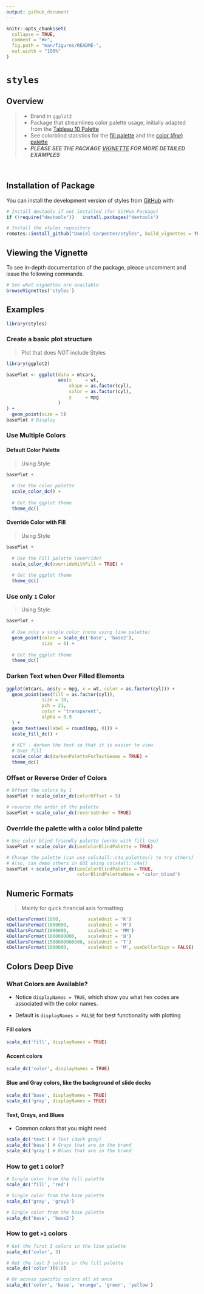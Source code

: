 ```yaml
---
output: github_document
---
```


<!-- README.md is generated from README.Rmd. Please edit that file -->

```r
knitr::opts_chunk$set(
  collapse = TRUE,
  comment = "#>",
  fig.path = "man/figures/README-",
  out.width = "100%"
)
```


# `styles`

<!-- badges: start -->

<!-- badges: end -->

## Overview

> -   Brand in `ggplot2`
> -   Package that streamlines color palette usage, initially adapted from the [Tableau 10 Palette](https://www.tableau.com/blog/colors-upgrade-tableau-10-56782)
> -   See colorblind statistics for the [fill palette](https://davidmathlogic.com/colorblind/#%23BECDE0-%23FFD39F-%23FFB5B3-%23B4DFCE-%23CDC9E0-%23F2D4A0-%23C3C6D2-%23E6D7D7) and the [color (*line*) palette](https://davidmathlogic.com/colorblind/#%237996B9-%23DBA657-%23C86D6A-%2383AF9E-%23928EA4-%23C2A570-%23828591-%23BAABAB)
> -   ***PLEASE SEE THE PACKAGE [VIGNETTE]{.underline} FOR MORE DETAILED EXAMPLES***

<br>

## Installation of Package

You can install the development version of styles from [GitHub](https://github.com/) with:

```r
# Install devtools if not installed (for GitHub Package)
if (!require("devtools"))   install.packages("devtools")

# Install the styles repository
remotes::install_github("Daniel-Carpenter/styles", build_vignettes = TRUE)
```

## Viewing the Vignette

To see in-depth documentation of the package, please uncomment and issue the following commands.

```r
# See what vignettes are available
browseVignettes('styles')
```

## Examples

```r
library(styles)
```

### Create a basic plot structure

> Plot that does *NOT* include Styles

```r
library(ggplot2)

basePlot <- ggplot(data = mtcars,
                   aes(x     = wt,
                       shape = as.factor(cyl),
                       color = as.factor(cyl),
                       y     = mpg
                   )
) +
  geom_point(size = 5)
basePlot # Display
```

### Use Multiple Colors

#### Default Color Palette

> Using Style

```r
basePlot +
  
  # Use the color palette
  scale_color_dc() +
  
  # Get the ggplot theme
  theme_dc()
```

#### Override Color with Fill

> Using Style

```r
basePlot +
  
  # Use the Fill palette (override)
  scale_color_dc(overrideWithFill = TRUE) +  
  
  # Get the ggplot theme
  theme_dc()
```

### Use only `1` Color

> Using Style

```r
basePlot + 
  
  # Use only a single color (note using line palette)
  geom_point(color = scale_dc('base', 'base2'),
             size  = 5) +
  
  # Get the ggplot theme
  theme_dc()
```

### Darken Text when Over Filled Elements

```r
ggplot(mtcars, aes(y = mpg, x = wt, color = as.factor(cyl))) +
  geom_point(aes(fill = as.factor(cyl)),
             size = 10,
             pch = 21,
             color = 'transparent',
             alpha = 0.9
  ) +
  geom_text(aes(label = round(mpg, 0))) +
  scale_fill_dc() +
  
  # KEY - darken the text so that it is easier to view
  # Over fill
  scale_color_dc(darkenPaletteForTextGeoms = TRUE) +
  theme_dc()
```

### Offset or Reverse Order of Colors

```r
# Offset the colors by 1
basePlot + scale_color_dc(colorOffset = 5)

# reverse the order of the palette
basePlot + scale_color_dc(reverseOrder = TRUE)
```

### Override the palette with a color blind palette

```r
# Use color blind friendly palette (works with fill too)
basePlot + scale_color_dc(useColorBlindPalette = TRUE)

# Change the palette (can use cols4all::c4a_palettes() to try others)
# Also, can demo others in GUI using cols4all::c4a()
basePlot + scale_color_dc(useColorBlindPalette = TRUE, 
                          colorBlindPaletteName = 'color_blind')
```

## Numeric Formats

> Mainly for quick financial axis formatting

```r
kDollarsFormat(1000,          scaleUnit = 'K')
kDollarsFormat(1000000,       scaleUnit = 'M')
kDollarsFormat(1000000,       scaleUnit = 'MM')
kDollarsFormat(1000000000,    scaleUnit = 'B')
kDollarsFormat(1500000000000, scaleUnit = 'T')
kDollarsFormat(1000000,       scaleUnit = 'M', useDollarSign = FALSE)
```

## Colors Deep Dive

### What Colors are Available?

-   Notice `displayNames = TRUE`, which show you what hex codes are associated with the color names.

-   Default is `displayNames = FALSE` for best functionality with plotting

#### Fill colors

```r
scale_dc('fill', displayNames = TRUE)
```

#### Accent colors

```r
scale_dc('color', displayNames = TRUE)
```

#### Blue and Gray colors, like the background of slide decks

```r
scale_dc('base', displayNames = TRUE)
scale_dc('gray', displayNames = TRUE)
```

#### Text, Grays, and Blues

-   Common colors that you might need

```r
scale_dc('text') # Text (dark gray) 
scale_dc('base') # Grays that are in the brand
scale_dc('gray') # Blues that are in the brand
```

### How to get `1` color?

```r
# Single color from the fill palette
scale_dc('fill', 'red')

# Single color from the base palette
scale_dc('gray', 'gray3')

# Single color from the base palette
scale_dc('base', 'base2')
```

### How to get `>1` colors

```r
# Get the first 3 colors in the line palette
scale_dc('color', 3)

# Get the last 3 colors in the fill palette
scale_dc('color')[6:8]

# Or access specific colors all at once
scale_dc('color', 'base', 'orange', 'green', 'yellow')
```
